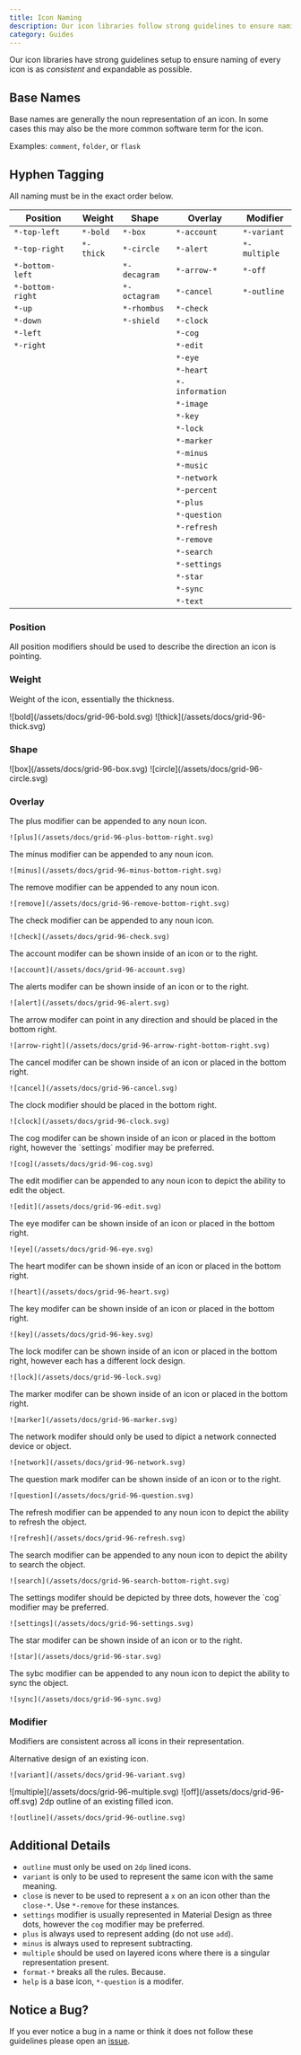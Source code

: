 ```yaml
---
title: Icon Naming
description: Our icon libraries follow strong guidelines to ensure naming of every icon is consistent.
category: Guides
---
```


Our icon libraries have strong guidelines setup to ensure naming of every icon is as _consistent_ and expandable as possible.

## Base Names

Base names are generally the noun representation of an icon. In some cases this may also be the more common software term for the icon.

Examples: `comment`, `folder`, or `flask`

## Hyphen Tagging

All naming must be in the exact order below.

| Position         | Weight    | Shape        | Overlay         | Modifier     |
|------------------|-----------|--------------|-----------------|--------------|
| `*-top-left`     | `*-bold`  | `*-box`      | `*-account`     | `*-variant`  |
| `*-top-right`    | `*-thick` | `*-circle`   | `*-alert`       | `*-multiple` |
| `*-bottom-left`  |           | `*-decagram` | `*-arrow-*`     | `*-off`      |
| `*-bottom-right` |           | `*-octagram` | `*-cancel`      | `*-outline`  |
| `*-up`           |           | `*-rhombus`  | `*-check`       |              |
| `*-down`         |           | `*-shield`   | `*-clock`       |              |
| `*-left`         |           |              | `*-cog`         |              |
| `*-right`        |           |              | `*-edit`        |              |
|                  |           |              | `*-eye`         |              |
|                  |           |              | `*-heart`       |              |
|                  |           |              | `*-information` |              |
|                  |           |              | `*-image`       |              |
|                  |           |              | `*-key`         |              |
|                  |           |              | `*-lock`        |              |
|                  |           |              | `*-marker`      |              |
|                  |           |              | `*-minus`       |              |
|                  |           |              | `*-music`       |              |
|                  |           |              | `*-network`     |              |
|                  |           |              | `*-percent`     |              |
|                  |           |              | `*-plus`        |              |
|                  |           |              | `*-question`    |              |
|                  |           |              | `*-refresh`     |              |
|                  |           |              | `*-remove`      |              |
|                  |           |              | `*-search`      |              |
|                  |           |              | `*-settings`    |              |
|                  |           |              | `*-star`        |              |
|                  |           |              | `*-sync`        |              |
|                  |           |              | `*-text`        |              |

### Position

All position modifiers should be used to describe the direction an icon is pointing.

### Weight

Weight of the icon, essentially the thickness.

<Tabs>
  <Tab title='Bold'>
    ![bold](/assets/docs/grid-96-bold.svg)
  </Tab>
  <Tab title='thick'>
    ![thick](/assets/docs/grid-96-thick.svg)
  </Tab>
</Tabs>

### Shape

<Tabs>
  <Tab title='Box'>
    ![box](/assets/docs/grid-96-box.svg)
  </Tab>
  <Tab title='Circle'>
    ![circle](/assets/docs/grid-96-circle.svg)
  </Tab>
</Tabs>

### Overlay

<Tabs>
  <Tab title='Plus'>
    The plus modifier can be appended to any noun icon.

    ![plus](/assets/docs/grid-96-plus-bottom-right.svg)
  </Tab>
  <Tab title='Minus'>
    The minus modifier can be appended to any noun icon.

    ![minus](/assets/docs/grid-96-minus-bottom-right.svg)
  </Tab>
  <Tab title='Remove'>
    The remove modifier can be appended to any noun icon.

    ![remove](/assets/docs/grid-96-remove-bottom-right.svg)
  </Tab>
  <Tab title='Check'>
    The check modifier can be appended to any noun icon.

    ![check](/assets/docs/grid-96-check.svg)
  </Tab>
</Tabs>

<Tabs>
  <Tab title='Account'>
    The account modifer can be shown inside of an icon or to the right.

    ![account](/assets/docs/grid-96-account.svg)
  </Tab>
  <Tab title='Alert'>
    The alerts modifer can be shown inside of an icon or to the right.

    ![alert](/assets/docs/grid-96-alert.svg)
  </Tab>
  <Tab title='Arrow'>
    The arrow modifer can point in any direction and should be placed in the bottom right.

    ![arrow-right](/assets/docs/grid-96-arrow-right-bottom-right.svg)
  </Tab>
  <Tab title='Cancel'>
    The cancel modifer can be shown inside of an icon or placed in the bottom right.

    ![cancel](/assets/docs/grid-96-cancel.svg)
  </Tab>
  <Tab title='Clock'>
    The clock modifier should be placed in the bottom right.

    ![clock](/assets/docs/grid-96-clock.svg)
  </Tab>
  <Tab title='Cog'>
    The cog modifer can be shown inside of an icon or placed in the bottom right, however the `settings` modifier may be preferred.

    ![cog](/assets/docs/grid-96-cog.svg)
  </Tab>
  <Tab title='Edit'>
    The edit modifier can be appended to any noun icon to depict the ability to edit the object.

    ![edit](/assets/docs/grid-96-edit.svg)
  </Tab>
  <Tab title='Eye'>
    The eye modifer can be shown inside of an icon or placed in the bottom right.

    ![eye](/assets/docs/grid-96-eye.svg)
  </Tab>
  <Tab title='Heart'>
    The heart modifer can be shown inside of an icon or placed in the bottom right.

    ![heart](/assets/docs/grid-96-heart.svg)
  </Tab>
  <Tab title='Key'>
    The key modifer can be shown inside of an icon or placed in the bottom right.

    ![key](/assets/docs/grid-96-key.svg)
  </Tab>
  <Tab title='Lock'>
    The lock modifer can be shown inside of an icon or placed in the bottom right, however each has a different lock design.

    ![lock](/assets/docs/grid-96-lock.svg)
  </Tab>
  <Tab title='Marker'>
    The marker modifer can be shown inside of an icon or placed in the bottom right.

    ![marker](/assets/docs/grid-96-marker.svg)
  </Tab>
  <Tab title='Network'>
    The network modifer should only be used to dipict a network connected device or object.

    ![network](/assets/docs/grid-96-network.svg)
  </Tab>
  <Tab title='Question'>
    The question mark modifer can be shown inside of an icon or to the right.

    ![question](/assets/docs/grid-96-question.svg)
  </Tab>
  <Tab title='Refresh'>
    The refresh modifier can be appended to any noun icon to depict the ability to refresh the object.

    ![refresh](/assets/docs/grid-96-refresh.svg)
  </Tab>
  <Tab title='Search'>
    The search modifier can be appended to any noun icon to depict the ability to search the object.

    ![search](/assets/docs/grid-96-search-bottom-right.svg)
  </Tab>
  <Tab title='Settings'>
    The settings modifer should be depicted by three dots, however the `cog` modifier may be preferred.

    ![settings](/assets/docs/grid-96-settings.svg)
  </Tab>
  <Tab title='Star'>
    The star modifer can be shown inside of an icon or to the right.

    ![star](/assets/docs/grid-96-star.svg)
  </Tab>
  <Tab title='Sync'>
    The sybc modifier can be appended to any noun icon to depict the ability to sync the object.

    ![sync](/assets/docs/grid-96-sync.svg)
  </Tab>
</Tabs>

### Modifier

Modifiers are consistent across all icons in their representation.

<Tabs>
  <Tab title='Variant'>
    Alternative design of an existing icon.

    ![variant](/assets/docs/grid-96-variant.svg)
  </Tab>
  <Tab title='Multiple'>
    ![multiple](/assets/docs/grid-96-multiple.svg)
  </Tab>
  <Tab title='Off'>
    ![off](/assets/docs/grid-96-off.svg)
  </Tab>
  <Tab title='Outline'>
    2dp outline of an existing filled icon.

    ![outline](/assets/docs/grid-96-outline.svg)
  </Tab>
</Tabs>

## Additional Details

- `outline` must only be used on `2dp` lined icons.
- `variant` is only to be used to represent the same icon with the same meaning.
- `close` is never to be used to represent a `x` on an icon other than the `close-*`. Use `*-remove` for these instances.
- `settings` modifier is usually represented in Material Design as three dots, however the `cog` modifier may be preferred.
- `plus` is always used to represent adding (do not use `add`).
- `minus` is always used to represent subtracting.
- `multiple` should be used on layered icons where there is a singular representation present.
- `format-*` breaks all the rules. Because.
- `help` is a base icon, `*-question` is a modifer.

## Notice a Bug?

If you ever notice a bug in a name or think it does not follow these guidelines please open an [issue](https://github.com/Templarian/MaterialDesign/issues).